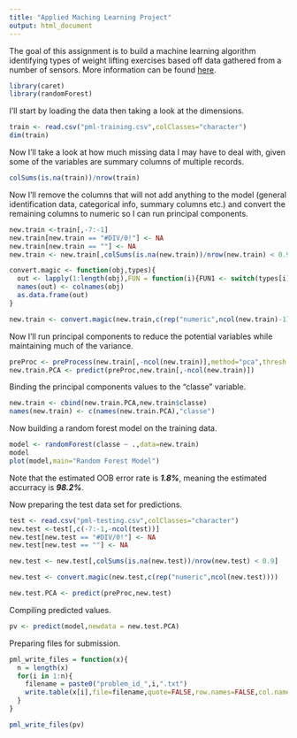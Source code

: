 ```yaml
---
title: "Applied Maching Learning Project"
output: html_document
---
```


The goal of this assignment is to build a machine learning algorithm identifying types of weight lifting exercises based off data gathered from a number of sensors. More information can be found [here](http://groupware.les.inf.puc-rio.br/har).

```r
library(caret)
library(randomForest)
```

I'll start by loading the data then taking a look at the dimensions.

```r
train <- read.csv("pml-training.csv",colClasses="character")
dim(train)
```

Now I'll take a look at how much missing data I may have to deal with, given some of the variables are summary columns of multiple records.

```r
colSums(is.na(train))/nrow(train)
```

Now I'll remove the columns that will not add anything to the model (general identification data, categorical info, summary columns etc.) and convert the remaining columns to numeric so I can run principal components.

```r
new.train <-train[,-7:-1]
new.train[new.train == "#DIV/0!"] <- NA
new.train[new.train == ""] <- NA
new.train <- new.train[,colSums(is.na(new.train))/nrow(new.train) < 0.9]

convert.magic <- function(obj,types){
  out <- lapply(1:length(obj),FUN = function(i){FUN1 <- switch(types[i],character = as.character,numeric = as.numeric,factor = as.factor); FUN1(obj[,i])})
  names(out) <- colnames(obj)
  as.data.frame(out)
}

new.train <- convert.magic(new.train,c(rep("numeric",ncol(new.train)-1),"factor"))
```

Now I'll run principal components to reduce the potential variables while maintaining much of the variance.

```r
preProc <- preProcess(new.train[,-ncol(new.train)],method="pca",thresh = .90)
new.train.PCA <- predict(preProc,new.train[,-ncol(new.train)])
```

Binding the principal components values to the "classe" variable.

```r
new.train <- cbind(new.train.PCA,new.train$classe)
names(new.train) <- c(names(new.train.PCA),"classe")
```

Now building a random forest model on the training data.

```r
model <- randomForest(classe ~ .,data=new.train)
model
plot(model,main="Random Forest Model")
```

Note that the estimated OOB error rate is ***1.8%***, meaning the estimated accurracy is ***98.2%***.

Now preparing the test data set for predictions.

```r
test <- read.csv("pml-testing.csv",colClasses="character")
new.test <-test[,c(-7:-1,-ncol(test))]
new.test[new.test == "#DIV/0!"] <- NA
new.test[new.test == ""] <- NA

new.test <- new.test[,colSums(is.na(new.test))/nrow(new.test) < 0.9]

new.test <- convert.magic(new.test,c(rep("numeric",ncol(new.test))))

new.test.PCA <- predict(preProc,new.test)
```

Compiling predicted values.

```r
pv <- predict(model,newdata = new.test.PCA)
```

Preparing files for submission.

```r
pml_write_files = function(x){
  n = length(x)
  for(i in 1:n){
    filename = paste0("problem_id_",i,".txt")
    write.table(x[i],file=filename,quote=FALSE,row.names=FALSE,col.names=FALSE)
  }
}

pml_write_files(pv)
```